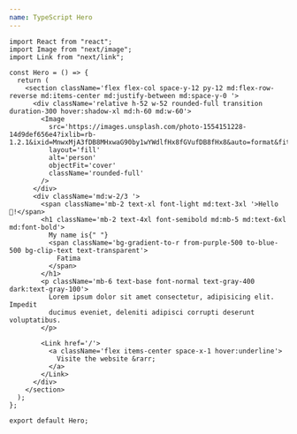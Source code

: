 ```yaml
---
name: TypeScript Hero
---
```


```tsx
import React from "react";
import Image from "next/image";
import Link from "next/link";

const Hero = () => {
  return (
    <section className='flex flex-col space-y-12 py-12 md:flex-row-reverse md:items-center md:justify-between md:space-y-0 '>
      <div className='relative h-52 w-52 rounded-full transition duration-300 hover:shadow-xl md:h-60 md:w-60'>
        <Image
          src='https://images.unsplash.com/photo-1554151228-14d9def656e4?ixlib=rb-1.2.1&ixid=MnwxMjA3fDB8MHxwaG90by1wYWdlfHx8fGVufDB8fHx8&auto=format&fit=crop&w=986&q=80'
          layout='fill'
          alt='person'
          objectFit='cover'
          className='rounded-full'
        />
      </div>
      <div className='md:w-2/3 '>
        <span className='mb-2 text-xl font-light md:text-3xl '>Hello 👋!</span>
        <h1 className='mb-2 text-4xl font-semibold md:mb-5 md:text-6xl md:font-bold'>
          My name is{" "}
          <span className='bg-gradient-to-r from-purple-500 to-blue-500 bg-clip-text text-transparent'>
            Fatima
          </span>
        </h1>
        <p className='mb-6 text-base font-normal text-gray-400 dark:text-gray-100'>
          Lorem ipsum dolor sit amet consectetur, adipisicing elit. Impedit
          ducimus eveniet, deleniti adipisci corrupti deserunt voluptatibus.
        </p>

        <Link href='/'>
          <a className='flex items-center space-x-1 hover:underline'>
            Visite the website &rarr;
          </a>
        </Link>
      </div>
    </section>
  );
};

export default Hero;
```
